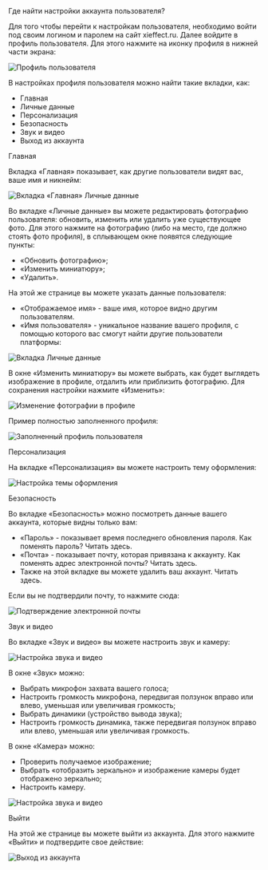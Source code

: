
<AnchorHeading type="h1" id="user-settings">
  Где найти настройки аккаунта пользователя?
</AnchorHeading>

Для того чтобы перейти к настройкам пользователя, необходимо войти под своим логином и паролем на сайт xieffect.ru. Далее войдите в профиль пользователя. Для этого нажмите на иконку профиля в нижней части экрана:

<Image
  width={248}
  height={686}
  src="/assets/markdown/account/profile.jpeg"
  alt="Профиль пользователя"
/>

В настройках профиля пользователя можно найти такие вкладки, как: 

- Главная
- Личные данные
- Персонализация
- Безопасность
- Звук и видео
- Выход из аккаунта

<AnchorHeading type="h2" id="main">
  Главная
</AnchorHeading>

Вкладка «Главная» показывает, как другие пользователи видят вас, ваше имя и никнейм:

<Image width={960} height={540} src="/assets/markdown/account/main.jpg" alt="Вкладка «Главная»" />

<AnchorHeading type="h2" id="personal-data">
  Личные данные
</AnchorHeading>

Во вкладке «Личные данные» вы можете редактировать фотографию пользователя: обновить, изменить или удалить уже существующее фото. Для этого нажмите на фотографию (либо на место, где должно стоять фото профиля), в сплывающем окне появятся следующие пункты:

- «Обновить фотографию»;
- «Изменить миниатюру»;
- «Удалить».

На этой же странице вы можете указать данные пользователя:

- «Отображаемое имя» - ваше имя, которое видно другим пользователям.
- «Имя пользователя» - уникальное название вашего профиля, с помощью которого вас смогут найти другие пользователи платформы:

<Image
  width={960}
  height={540}
  src="/assets/markdown/account/personal-data.jpg"
  alt="Вкладка Личные данные"
/>

В окне «Изменить миниатюру» вы можете выбрать, как будет выглядеть изображение в профиле, отдалить или приблизить фотографию. Для сохранения настройки нажмите «Изменить»:

<Image
  width={521}
  height={392}
  src="/assets/markdown/account/change-photo-modal.png"
  alt="Изменение фотографии в профиле"
/>

Пример полностью заполненного профиля:

<Image
  width={960}
  height={540}
  src="/assets/markdown/account/account-sample.jpg"
  alt="Заполненный профиль пользователя"
/>

<AnchorHeading type="h2" id="personalization">
  Персонализация
</AnchorHeading>

На вкладке «Персонализация» вы можете настроить тему оформления:

<Image
  width={960}
  height={540}
  src="/assets/markdown/account/personalization.jpg"
  alt="Настройка темы оформления"
/>

<AnchorHeading type="h2" id="security">
  Безопасность
</AnchorHeading>

Во вкладке «Безопасность» можно посмотреть данные вашего аккаунта, которые видны только вам:

- «Пароль» - показывает время последнего обновления пароля. Как поменять пароль? Читать <Link href="/account/change-password">здесь</Link>.
- «Почта» - показывает почту, которая привязана к аккаунту. Как поменять адрес электронной почты? Читать <Link href="/account/change-email">здесь</Link>.
- Также на этой вкладке вы можете удалить ваш аккаунт. Читать <Link href="/account/delete-account">здесь</Link>.

Если вы не подтвердили почту, то нажмите сюда:

<Image
  width={960}
  height={540}
  src="/assets/markdown/account/confirm-email.jpg"
  alt="Подтверждение электронной почты"
/>

<AnchorHeading type="h2" id="sound-video">
  Звук и видео
</AnchorHeading>

Во вкладке «Звук и видео» вы можете настроить звук и камеру:

<Image
  width={960}
  height={540}
  src="/assets/markdown/account/sound&video-settings.jpg"
  alt="Настройка звука и видео"
/>

В окне «Звук» можно:

- Выбрать микрофон захвата вашего голоса;
- Настроить громкость микрофона, передвигая ползунок вправо или влево, уменьшая или увеличивая громкость;
- Выбрать динамики (устройство вывода звука);
- Настроить громкость динамика, также передвигая ползунок вправо или влево, уменьшая или увеличивая громкость.

В окне «Камера» можно:

- Проверить получаемое изображение;
- Выбрать «отобразить зеркально» и изображение камеры будет отображено зеркально;
- Настроить камеру.

<Image
  width={960}
  height={540}
  src="/assets/markdown/account/sound&video-settings-detailed-settings.jpg"
  alt="Настройка звука и видео"
/>

<AnchorHeading type="h2" id="logout">
  Выйти
</AnchorHeading>

На этой же странице вы можете выйти из аккаунта. Для этого нажмите «Выйти» и подтвердите свое действие:

<Image width={960} height={540} src="/assets/markdown/account/logout.jpg" alt="Выход из аккаунта" />
